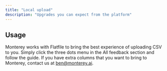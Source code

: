 ```yaml
---
title: "Local upload"
description: "Upgrades you can expect from the platform"
---
```


## Usage

Monterey works with Flatfile to bring the best experience of uploading CSV to you. Simply click the three dots menu in the All feedback section and follow the guide. If you have extra columns that you want to bring to Monterey, contact us at ben@monterey.ai.
